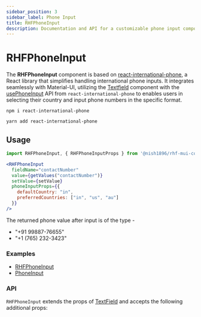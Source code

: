 ```yaml
---
sidebar_position: 3
sidebar_label: Phone Input
title: RHFPhoneInput
description: Documentation and API for a customizable phone input components with international number support.
---
```



# RHFPhoneInput

The **RHFPhoneInput** component is based on [react-international-phone](https://www.npmjs.com/package/react-international-phone),
a React library that simplifies handling international phone inputs.
It integrates seamlessly with Material-UI, utilizing the [Textfield](https://mui.com/material-ui/react-text-field/)
component with the [usePhoneInput](https://react-international-phone.vercel.app/docs/Advanced%20Usage/usePhoneInput)
API from `react-international-phone` to enables users in selecting
their country and input phone numbers in the specific format.

```
npm i react-international-phone
```

```
yarn add react-international-phone
```

## Usage

```js
import RHFPhoneInput, { RHFPhoneInputProps } from '@nish1896/rhf-mui-components/misc/phone-input';
```

```jsx
<RHFPhoneInput
  fieldName="contactNumber"
  value={getValues("contactNumber")}
  setValue={setValue}
  phoneInputProps={{
    defaultCountry: "in",
    preferredCountries: ["in", "us", "au"]
  }}
/>
```

The returned phone value after input is of the type -
- "+91 99887-76655"
- "+1 (765) 232-3423"

### Examples
- [RHFPhoneInput](https://rhf-mui-components-examples.netlify.app/miscellaneous-components)
- [PhoneInput](https://react-international-phone-storybook.vercel.app/?path=/story/phoneinput--default)

### API
`RHFPhoneInput` extends the props of [TextField](https://mui.com/material-ui/api/text-field/)
and accepts the following additional props:

<RHFPhoneInputPropsTable />